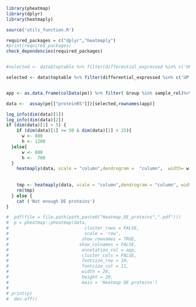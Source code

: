 

```{r}
library(pheatmap)
library(dplyr)
library(heatmaply)

source('utils_function.R')

required_packages = c("dplyr","heatmaply")
#print(required_packages)
check_dependencies(required_packages)


#selected <- data$toptable %>% filter(differential_expressed %in% c('UP','DOWN'))%>% rownames_to_column(var = "rowname") %>% pull(rowname) 

selected <- data$toptable %>% filter(differential_expressed %in% c('UP','DOWN'))  %>% pull(Uniprot_id)


app <- as.data.frame(colData(pe)) %>% filter( Group %in% sample_rel)%>% dplyr::select(- SampleName)  

data <-  assay(pe[["proteinRS"]])[selected,rownames(app)]

log_info(dim(data)[1])
log_info(dim(data)[2])
if (dim(data)[1] > 5) {
    if (dim(data)[1] >= 50 & dim(data)[2] < 25){
      w <- 800
      h <- 1200 
  }else{
      w <- 800
      h <-  700
  }
    heatmaply(data, scale = "column",dendrogram =  "column",  width= w, height= h, cexRow = 1 )
    
    
    tmp <- heatmaply(data, scale = "column",dendrogram = "column", width= w, height= h,cexRow = 1, file =  file.path(path,paste0("Heatmap_DE_proteins",".pdf")))
    rm(tmp)
  } else {
    cat ('Not enough DE proteins')
}  

#  pdf(file = file.path(path,paste0("Heatmap_DE_proteins",".pdf")))
#  p = pheatmap::pheatmap(data,
#                             cluster_rows = FALSE,
#                             scale = 'row',
#                            show_rownames = TRUE,
#                           show_colnames = FALSE,
#                            annotation_col = app,
#                            cluster_cols = FALSE,
#                            fontsize_row = 10,
#                            fontsize_col = 11,
#                            width = 20,
#                            height = 20,
#                            main = 'Heatmap DE proteins')
#   
# print(p)
#  dev.off()


```